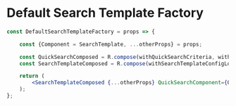 
<Meta title="Templates/Components/SearchTemplate"/>

# Default Search Template Factory

```jsx
const DefaultSearchTemplateFactory = props => {

	const {Component = SearchTemplate, ...otherProps} = props;

	const QuickSearchComposed = R.compose(withQuickSearchCriteria, withQuickSearchFields)(QuickSearch);
	const SearchTemplateComposed = R.compose(withSearchTemplateConfigLoader)(Component);

	return (
		<SearchTemplateComposed {...otherProps} QuickSearchComponent={QuickSearchComposed}/>
	);
};
```